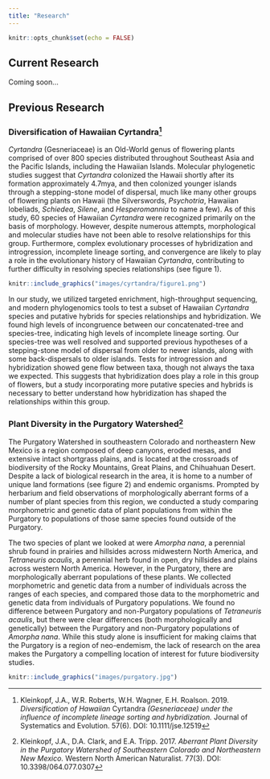 ```yaml
---
title: "Research"
---
```


```r
knitr::opts_chunk$set(echo = FALSE)
```

## Current Research
Coming soon…

## Previous Research
### Diversification of Hawaiian Cyrtandra^[Kleinkopf, J.A., W.R. Roberts, W.H. Wagner, E.H. Roalson. 2019. _Diversification of Hawaiian_ Cyrtandra _(Gesneriaceae) under the influence of incomplete lineage sorting and hybridization._ Journal of Systematics and Evolution. 57(6). DOI: 10.1111/jse.12519]
_Cyrtandra_ (Gesneriaceae) is an Old-World genus of flowering plants comprised of over 800 species distributed throughout Southeast Asia and the Pacific Islands, including the Hawaiian Islands. Molecular phylogenetic studies suggest that _Cyrtandra_ colonized the Hawaii shortly after its formation approximately 4.7mya, and then colonized younger islands through a stepping-stone model of dispersal, much like many other groups of flowering plants on Hawaii (the Silverswords, _Psychotria_, Hawaiian lobeliads, _Schiedea_, _Silene_, and _Hesperomannia_ to name a few). As of this study, 60 species of Hawaiian _Cyrtandra_ were recognized primarily on the basis of morphology. However, despite numerous attempts, morphological and molecular studies have not been able to resolve relationships for this group. Furthermore, complex evolutionary processes of hybridization and introgression, incomplete lineage sorting, and convergence are likely to play a role in the evolutionary history of Hawaiian _Cyrtandra_, contributing to further difficulty in resolving species relationships (see figure 1).  

```r
knitr::include_graphics("images/cyrtandra/figure1.png")
```

In our study, we utilized targeted enrichment, high-throughput sequencing, and modern phylogenomics tools to test a subset of Hawaiian _Cyrtandra_ species and putative hybrids for species relationships and hybridization. We found high levels of incongruence between our concatenated-tree and species-tree, indicating high levels of incomplete lineage sorting. Our species-tree was well resolved and supported previous hypotheses of a stepping-stone model of dispersal from older to newer islands, along with some back-dispersals to older islands. Tests for introgression and hybridization showed gene flow between taxa, though not always the taxa we expected. This suggests that hybridization does play a role in this group of flowers, but a study incorporating more putative species and hybrids is necessary to better understand how hybridization has shaped the relationships within this group.  

### Plant Diversity in the Purgatory Watershed^[Kleinkopf, J.A., D.A. Clark, and E.A. Tripp. 2017. _Aberrant Plant Diversity in the Purgatory Watershed of Southeastern Colorado and Northeastern New Mexico._ Western North American Naturalist. 77(3). DOI: 10.3398/064.077.0307]

The Purgatory Watershed in southeastern Colorado and northeastern New Mexico is a region composed of deep canyons, eroded mesas, and extensive intact shortgrass plains, and is located at the crossroads of biodiversity of the Rocky Mountains, Great Plains, and Chihuahuan Desert. Despite a lack of biological research in the area, it is home to a number of unique land formations (see figure 2) and endemic organisms. Prompted by herbarium and field observations of morphologically aberrant forms of a number of plant species from this region, we conducted a study comparing morphometric and genetic data of plant populations from within the Purgatory to populations of those same species found outside of the Purgatory.

The two species of plant we looked at were _Amorpha nana_, a perennial shrub found in prairies and hillsides across midwestern North America, and _Tetraneuris acaulis_, a perennial herb found in open, dry hillsides and plains across western North America. However, in the Purgatory, there are morphologically aberrant populations of these plants. We collected morphometric and genetic data from a number of individuals across the ranges of each species, and compared those data to the morphometric and genetic data from individuals of Purgatory populations. We found no difference between Purgatory and non-Purgatory populations of _Tetraneuris acaulis_, but there were clear differences (both morphologically and genetically) between the Purgatory and non-Purgatory populations of _Amorpha nana_. While this study alone is insufficient for making claims that the Purgatory is a region of neo-endemism, the lack of research on the area makes the Purgatory a compelling location of interest for future biodiversity studies.

```r
knitr::include_graphics("images/purgatory.jpg")
```